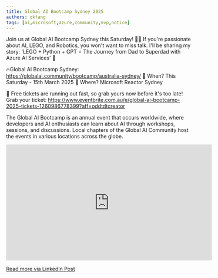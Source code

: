 ```yaml
---
title: Global AI Bootcamp Sydney 2025
authors: qkfang
tags: [ai,microsoft,azure,community,mvp,notice]
---
```



Join us at Global AI Bootcamp Sydney this Saturday! 🎤🤖 If you're passionate about AI, LEGO, and Robotics, you won't want to miss talk. I'll be sharing my story: 'LEGO + Python + GPT = The Journey from Dad to Superdad with Azure AI Services' 🌟

🔥Global AI Bootcamp Sydney: https://globalai.community/bootcamp/australia-sydney/
📅 When? This Saturday - 15th March 2025
📍 Where? Microsoft Reactor Sydney

🎫 Free tickets are running out fast, so grab yours now before it's too late!
Grab your ticket: https://www.eventbrite.com.au/e/global-ai-bootcamp-2025-tickets-1260986778399?aff=oddtdtcreator

The Global AI Bootcamp is an annual event that occurs worldwide, where developers and AI enthusiasts can learn about AI through workshops, sessions, and discussions. Local chapters of the Global AI Community host the events in various locations across the globe.

<iframe width="560" height="315" src="https://www.youtube.com/embed/n2PHVqfq56k?si=EgJjossDjkvimkUb" title="YouTube video player" frameborder="0" allow="accelerometer; autoplay; clipboard-write; encrypted-media; gyroscope; picture-in-picture; web-share" referrerpolicy="strict-origin-when-cross-origin" allowfullscreen></iframe>

<a href="https://www.linkedin.com/posts/qkfang_ai-lego-robotics-activity-7305914286269153280-55qC" target="_blank">Read more via LinkedIn Post</a>
